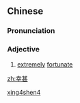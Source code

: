 ==Chinese==
{{zh-forms}}

===Pronunciation===
{{zh-pron
|m=xìngshèn
|cat=a
}}

===Adjective===
{{zh-adj}}

# {{lb|zh|archaic}} [[extremely]] [[fortunate]]

[[Category:Mandarin archaic terms|xing4shen4]]

[[zh:幸甚]]